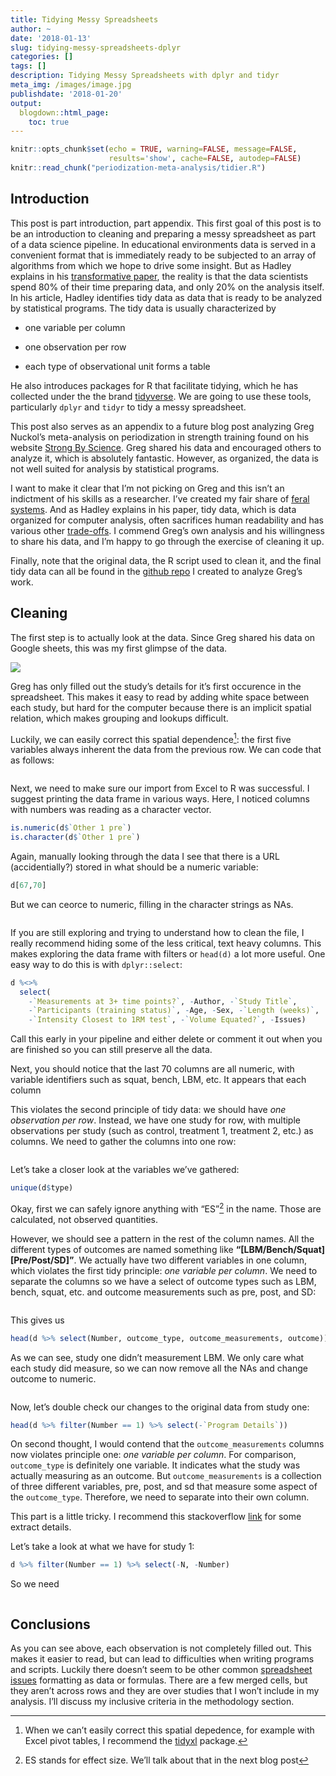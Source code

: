 ```yaml
---
title: Tidying Messy Spreadsheets
author: ~
date: '2018-01-13'
slug: tidying-messy-spreadsheets-dplyr
categories: []
tags: []
description: Tidying Messy Spreadsheets with dplyr and tidyr 
meta_img: /images/image.jpg
publishdate: '2018-01-20'
output:
  blogdown::html_page:
    toc: true
---
```


```r
knitr::opts_chunk$set(echo = TRUE, warning=FALSE, message=FALSE, 
                      results='show', cache=FALSE, autodep=FALSE)
knitr::read_chunk("periodization-meta-analysis/tidier.R")
```

## Introduction

This post is part introduction, part appendix. This first goal of this post is to be an introduction to cleaning and preparing a messy spreadsheet as part of a data science pipeline. In educational environments data is served in a convenient format that is immediately ready to be subjected to an array of algorithms from which we hope to drive some insight. But as Hadley explains in his [transformative paper](https://cran.r-project.org/web/packages/tidyr/vignettes/tidy-data.html), the reality is that the data scientists spend 80% of their time preparing data, and only 20% on the analysis itself. In his article, Hadley identifies tidy data as data that is ready to be analyzed by statistical programs. The tidy data is usually characterized by
    
- one variable per column

- one observation per row

- each type of observational unit forms a table

He also introduces packages for R that facilitate tidying, which he has collected under the the brand [tidyverse](https://www.tidyverse.org/). We are going to use these tools, particularly `dplyr` and `tidyr` to tidy a messy spreadsheet. 

This post also serves as an appendix to a future blog post analyzing Greg Nuckol's meta-analysis on periodization in strength training found on his website [Strong By Science](https://www.strongerbyscience.com/periodization-data/). Greg shared his data and encouraged others to analyze it, which is absolutely fantastic. However, as organized, the data is not well suited for analysis by statistical programs. 

I want to make it clear that I'm not picking on Greg and this isn't an indictment of his skills as a researcher. I've created my fair share of [feral systems](https://twitter.com/hadleybeeman/status/934867384577462274). And as Hadley explains in his paper, tidy data, which is data organized for computer analysis, often sacrifices human readability and has various other [trade-offs](https://simplystatistics.org/2016/02/17/non-tidy-data/). I commend Greg's own analysis and his willingness to share his data, and I'm happy to go through the exercise of cleaning it up.

Finally, note that the original data, the R script used to clean it, and the final tidy data can all be found in the [github repo](https://github.com/tmastny/periodization-meta-analysis) I created to analyze Greg's work. 


## Cleaning

The first step is to actually look at the data. Since Greg shared his data on Google sheets, this was my first glimpse of the data.

![](/blog/spreadsheet_pic.png)

Greg has only filled out the study's details for it's first occurence in the spreadsheet. This makes it easy to read by adding white space between each study, but hard for the computer because there is an implicit spatial relation, which makes grouping and lookups difficult.

Luckily, we can easily correct this spatial dependence^[When we can't easily correct this spatial depedence, for example with Excel pivot tables, I recommend the [tidyxl](https://cran.r-project.org/web/packages/tidyxl/vignettes/tidyxl.html) package.]: the first five variables always inherent the data from the previous row. We can code that as follows:

```r
```

Next, we need to make sure our import from Excel to R was successful. I suggest printing the data frame in various ways. Here, I noticed columns with numbers was reading as a character vector.

```r
is.numeric(d$`Other 1 pre`)
is.character(d$`Other 1 pre`)
```

Again, manually looking through the data I see that there is a URL (accidentially?) stored in what should be a numeric variable:

```r
d[67,70]
```

But we can ceorce to numeric, filling in the character strings as NAs.

```r
```

If you are still exploring and trying to understand how to clean the file, I really recommend hiding some of the less critical, text heavy columns. This makes exploring the data frame with filters or `head(d)` a lot more useful. One easy way to do this is with `dplyr::select`:

```r
d %<>%
  select(
    -`Measurements at 3+ time points?`, -Author, -`Study Title`,
    -`Participants (training status)`, -Age, -Sex, -`Length (weeks)`,
    -`Intensity Closest to 1RM test`, -`Volume Equated?`, -Issues)
```

Call this early in your pipeline and either delete or comment it out when you are finished so you can still preserve all the data.

Next, you should notice that the last 70 columns are all numeric, with variable identifiers such as squat, bench, LBM, etc. It appears that each column 

This violates the second principle of tidy data: we should have *one observation per row*. Instead, we have one study for row, with multiple observations per study (such as control, treatment 1, treatment 2, etc.) as columns. We need to gather the columns into one row:

```r
```

Let's take a closer look at the variables we've gathered:

```r
unique(d$type)
```

Okay, first we can safely ignore anything with "ES"^[ES stands for effect size. We'll talk about that in the next blog post] in the name. Those are calculated, not observed quantities. 

However, we should see a pattern in the rest of the column names. All the different types of outcomes are named something like **"[LBM/Bench/Squat] [Pre/Post/SD]"**. We actually have two different variables in one column, which violates the first tidy principle: *one variable per column*. We need to separate the columns so we have a select of outcome types such as LBM, bench, squat, etc. and outcome measurements such as pre, post, and SD:

```r
```

This gives us

```r
head(d %>% select(Number, outcome_type, outcome_measurements, outcome))
```

As we can see, study one didn't measurement LBM. We only care what each study did measure, so we can now remove all the NAs and change outcome to numeric.

```r
```

Now, let's double check our changes to the original data from study one:

```r
head(d %>% filter(Number == 1) %>% select(-`Program Details`))
```

On second thought, I would contend that the `outcome_measurements` columns now violates principle one: *one variable per column*. For comparison, `outcome_type` is definitely one variable. It indicates what the study was actually measuring as an outcome. But `outcome_measurements` is a collection of three different variables, pre, post, and sd that measure some aspect of the `outcome_type`. Therefore, we need to separate into their own column.

This part is a little tricky. I recommend this stackoverflow [link]([https://stackoverflow.com/questions/43259380/spread-with-duplicate-identifiers-using-tidyverse-and?noredirect=1&lq=1) for some extract details. 

Let's take a look at what we have for study 1:

```r
d %>% filter(Number == 1) %>% select(-N, -Number)
```

So we need

```r
```







## Conclusions

As you can see above, each observation is not completely filled out. This makes it easier to read, but can lead to difficulties when writing programs and scripts. Luckily there doesn't seem to be other common [spreadsheet issues](http://blog.revolutionanalytics.com/2017/11/good-practices-spreadsheets.html) formatting as data or formulas. There are a few merged cells, but they aren't across rows and they are over studies that I won't include in my analysis. I'll discuss my inclusive criteria in the methodology section.



